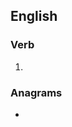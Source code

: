 ==English==

===Verb===
{{head|en|verb form}}

# {{present participle of|en|ovulate|nocat=1}}

===Anagrams===
* {{anagrams|en|a=agilnotuv|vulgation}}